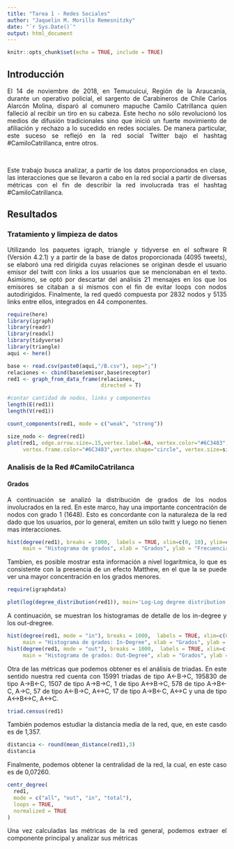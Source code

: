 ```yaml
---
title: "Tarea 1 - Redes Sociales"
author: "Jaquelin M. Morillo Remesnitzky"
date: "`r Sys.Date()`"
output: html_document
---
```


```r
knitr::opts_chunk$set(echo = TRUE, include = TRUE)
```


## Introducción
<div style="text-align: justify">
El 14 de noviembre de 2018, en Temucuicui, Región de la Araucanía, durante un operativo policial, el sargento de Carabineros de Chile Carlos Alarcón Molina, disparó al comunero mapuche Camilo Catrillanca quien falleció al recibir un tiro en su cabeza. Este hecho no sólo revolucionó los medios de difusión tradicionales sino que inició un fuerte movimiento de afiliación y rechazo a lo sucedido en redes sociales. De manera particular, este suceso se reflejó en la red social Twitter bajo el hashtag #CamiloCatrillanca, entre otros.
<div/>

<br>


<div style="text-align: justify">
Este trabajo busca analizar, a partir de los datos proporcionados en clase, las interacciones que se llevaron a cabo en la red social a partir de diversas métricas con el fin de describir la red involucrada tras el hashtag #CamiloCatrillanca.
<div/>

## Resultados
### Tratamiento y limpieza de datos

<div style="text-align: justify">
Utilizando los paquetes igraph, triangle y tidyverse en el software R (Versión 4.2.1) y a partir de la base de datos proporcionada (4095 tweets), se elaboró una red dirigida cuyas relaciones se originan desde el usuario emisor del twitt con links a los usuarios que se mencionaban en el texto. Asimismo, se optó por descartar del análisis 21 mensajes en los que los emisores se citaban a si mismos con el fin de evitar loops con nodos autodirigidos. Finalmente, la red quedó compuesta por 2832 nodos y 5135 links entre ellos, integrados en 44 componentes.
<div/>

```r
require(here)
library(igraph)
library(readr)
library(readxl)
library(tidyverse)
library(triangle)
aqui <- here()

base <- read.csv(paste0(aqui,"/B.csv"), sep=";")
relaciones <- cbind(base$emisor,base$receptor)
red1 <- graph_from_data_frame(relaciones, 
                              directed = T)

#contar cantidad de nodos, links y componentes
length(E(red1))
length(V(red1))

count_components(red1, mode = c("weak", "strong"))
```


```r
size_nodo <- degree(red1)
plot(red1, edge.arrow.size=.15,vertex.label=NA, vertex.color="#6C3483",
     vertex.frame.color="#6C3483",vertex.shape="circle", vertex.size=size_nodo*0.04)

```

### Analisis de la Red #CamiloCatrilanca

#### Grados

<div style="text-align: justify">
A continuación se analizó la distribución de grados de los nodos involucrados en la red. En este marco, hay una importante concentración de nodos con grado 1 (1648). Esto es concordante con la naturaleza de la red dado que los usuarios, por lo general, emiten un sólo twitt y luego no tienen mas interacciones.      
<div/>

```r
hist(degree(red1), breaks = 1000,  labels = TRUE, xlim=c(0, 10), ylim=c(0, 2000), col="#42c5f5", border ="#42c5f5", 
     main = "Histograma de grados", xlab = "Grados", ylab = "Frecuencia")

```

<div style="text-align: justify">
Tambien, es posible mostrar esta información a nivel logarítmica, lo que es consistente con la presencia de un efecto Matthew, en el que la se puede ver una mayor concentración en los grados menores.
<div/>

```r
require(igraphdata)

plot(log(degree_distribution(red1)), main='Log-Log degree distribution', xlab = "log degree", ylab = "log frecuency", col="dodgerblue1", pch= 18)
```


<div style="text-align: justify">
A continuación, se muestran los histogramas de detalle de los in-degree y los out-dregree.
<div/>

```r

hist(degree(red1, mode = "in"), breaks = 1000,  labels = TRUE, xlim=c(0, 10), ylim=c(0, 2500),col="#42f58a",border ="#42f58a", 
     main = "Histograma de grados: In-Degree", xlab = "Grados", ylab = "Frecuencia")
hist(degree(red1, mode = "out"), breaks = 1000,  labels = TRUE, xlim=c(0, 10), ylim=c(10, 2000),col="#dc5de3",border ="#dc5de3", 
     main = "Histograma de grados: Out-Degree", xlab = "Grados", ylab = "Frecuencia")
```

<div style="text-align: justify">
Otra de las métricas que podemos obtener es el análisis de triadas. En este sentido nuestra red cuenta con 15991 triadas de tipo A<-B->C, 195830 de tipo A->B<-C, 1507 de tipo A->B->C, 1 de tipo A<->B->C, 578 de tipo A->B<-C, A->C, 57 de tipo A<-B->C, A<->C, 17 de tipo A->B<-C, A<->C y una de tipo A<->B<->C, A<->C.
<div/>

```r
triad.census(red1)
```
<div style="text-align: justify">
También podemos estudiar la distancia media de la red, que, en este casdo es de 1,357. 
<div/>

```r
distancia <- round(mean_distance(red1),3) 
distancia
```

<div style="text-align: justify">
Finalmente, podemos obtener la centralidad de la red, la cual, en este caso es de 0,07260.
<div/>

```r

centr_degree(
  red1,
  mode = c("all", "out", "in", "total"),
  loops = TRUE,
  normalized = TRUE
)
```

<div style="text-align: justify">
Una vez calculadas las métricas de la red general, podemos extraer el componente principal y analizar sus métricas
<div/>

```r

```




<div style="text-align: justify">
<div/>


<br>


